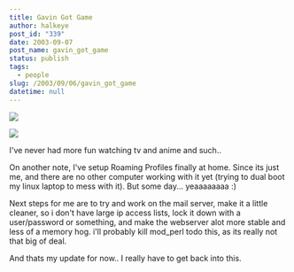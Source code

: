 ```yaml
---
title: Gavin Got Game
author: halkeye
post_id: "339"
date: 2003-09-07
post_name: gavin_got_game
status: publish
tags:
  - people
slug: /2003/09/06/gavin_got_game
datetime: null
---
```


![](4201688685_95deeee9ac.jpg)

![](4201688511_0d1e3ddb3e.jpg)

I've never had more fun watching tv and anime and such..

On another note, I've setup Roaming Profiles finally at home. Since its just me, and there are no other computer working with it yet (trying to dual boot my linux laptop to mess with it). But some day... yeaaaaaaaa :)

Next steps for me are to try and work on the mail server, make it a little cleaner, so i don't have large ip access lists, lock it down with a user/password or something, and make the webserver alot more stable and less of a memory hog. i'll probably kill mod_perl todo this, as its really not that big of deal.

And thats my update for now.. I really have to get back into this.
